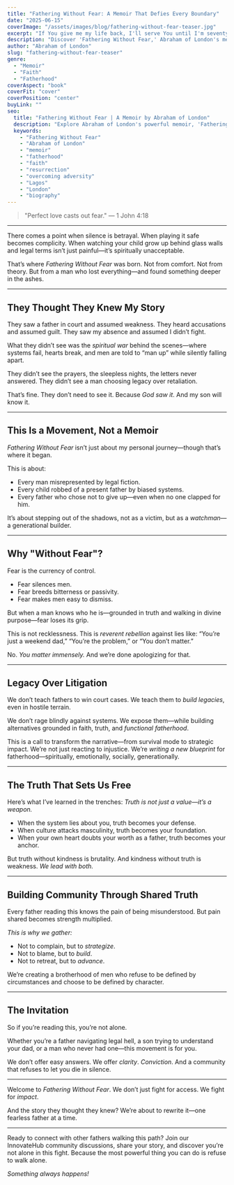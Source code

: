 ```yaml
---
title: "Fathering Without Fear: A Memoir That Defies Every Boundary"
date: "2025-06-15"
coverImage: "/assets/images/blog/fathering-without-fear-teaser.jpg"
excerpt: "If You give me my life back, I'll serve You until I'm seventy-five. This was the desperate prayer of an eight-year-old boy who died and miraculously came back. But some promises demand a price far greater than one can imagine."
description: "Discover 'Fathering Without Fear,' Abraham of London's memoir of resurrection, unyielding purpose, and fathering against all odds."
author: "Abraham of London"
slug: "fathering-without-fear-teaser"
genre:
  - "Memoir"
  - "Faith"
  - "Fatherhood"
coverAspect: "book"
coverFit: "cover"
coverPosition: "center"
buyLink: ""
seo:
  title: "Fathering Without Fear | A Memoir by Abraham of London"
  description: "Explore Abraham of London's powerful memoir, 'Fathering Without Fear,' a story of relentless resurrection, unyielding purpose, and fathering against all odds."
  keywords:
    - "Fathering Without Fear"
    - "Abraham of London"
    - "memoir"
    - "fatherhood"
    - "faith"
    - "resurrection"
    - "overcoming adversity"
    - "Lagos"
    - "London"
    - "biography"
---
```


> "Perfect love casts out fear." — 1 John 4:18

---

There comes a point when silence is betrayal.
When playing it safe becomes complicity.
When watching your child grow up behind glass walls and legal terms isn’t just painful—it’s spiritually unacceptable.

That’s where *Fathering Without Fear* was born.
Not from comfort. Not from theory. But from a man who lost everything—and found something deeper in the ashes.

---

## They Thought They Knew My Story

They saw a father in court and assumed weakness.
They heard accusations and assumed guilt.
They saw my absence and assumed I didn’t fight.

What they didn’t see was the *spiritual war* behind the scenes—where systems fail, hearts break, and men are told to “man up” while silently falling apart.

They didn’t see the prayers, the sleepless nights, the letters never answered.
They didn’t see a man choosing legacy over retaliation.

That’s fine. They don’t need to see it.
Because *God saw it*. And my son will know it.

---

## This Is a Movement, Not a Memoir

*Fathering Without Fear* isn’t just about my personal journey—though that’s where it began.

This is about:
- Every man misrepresented by legal fiction.
- Every child robbed of a present father by biased systems.
- Every father who chose not to give up—even when no one clapped for him.

It’s about stepping out of the shadows, not as a victim, but as a *watchman*—a generational builder.

---

## Why "Without Fear"?

Fear is the currency of control.
- Fear silences men.
- Fear breeds bitterness or passivity.
- Fear makes men easy to dismiss.

But when a man knows who he is—grounded in truth and walking in divine purpose—fear loses its grip.

This is not recklessness.
This is *reverent rebellion* against lies like: “You’re just a weekend dad,” “You’re the problem,” or “You don’t matter.”

No. *You matter immensely.*
And we’re done apologizing for that.

---

## Legacy Over Litigation

We don’t teach fathers to win court cases.
We teach them to *build legacies*, even in hostile terrain.

We don’t rage blindly against systems.
We expose them—while building alternatives grounded in faith, truth, and *functional fatherhood*.

This is a call to transform the narrative—from survival mode to strategic impact.
We’re not just reacting to injustice.
We’re *writing a new blueprint* for fatherhood—spiritually, emotionally, socially, generationally.

---

## The Truth That Sets Us Free

Here’s what I’ve learned in the trenches: *Truth is not just a value—it’s a weapon.*

- When the system lies about you, truth becomes your defense.
- When culture attacks masculinity, truth becomes your foundation.
- When your own heart doubts your worth as a father, truth becomes your anchor.

But truth without kindness is brutality. And kindness without truth is weakness.
*We lead with both.*

---

## Building Community Through Shared Truth

Every father reading this knows the pain of being misunderstood. But pain shared becomes strength multiplied.

*This is why we gather:*
- Not to complain, but to *strategize*.
- Not to blame, but to *build*.
- Not to retreat, but to *advance*.

We’re creating a brotherhood of men who refuse to be defined by circumstances and choose to be defined by character.

---

## The Invitation

So if you’re reading this, you’re not alone.

Whether you’re a father navigating legal hell, a son trying to understand your dad, or a man who never had one—this movement is for you.

We don’t offer easy answers.
We offer *clarity*.
*Conviction*.
And a community that refuses to let you die in silence.

---

Welcome to *Fathering Without Fear*.
We don’t just fight for access.
We fight for *impact*.

And the story they thought they knew?
We’re about to rewrite it—one fearless father at a time.

---

Ready to connect with other fathers walking this path? Join our InnovateHub community discussions, share your story, and discover you’re not alone in this fight. Because the most powerful thing you can do is refuse to walk alone.

*Something always happens!*
